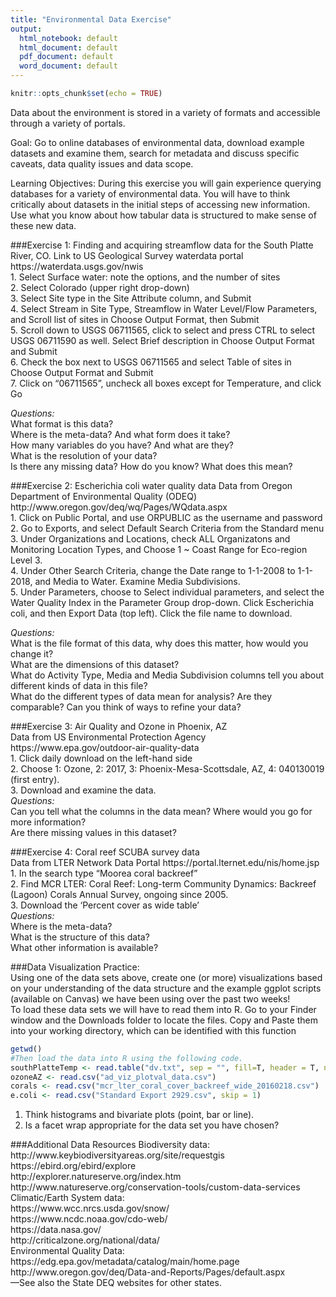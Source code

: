 ```yaml
---
title: "Environmental Data Exercise"
output:
  html_notebook: default
  html_document: default
  pdf_document: default
  word_document: default
---
```


```r
knitr::opts_chunk$set(echo = TRUE)
```

Data about the environment is stored in a variety of formats and accessible through a variety of portals. 

Goal: Go to online databases of environmental data, download example datasets and examine them, search for metadata and discuss specific caveats, data quality issues and data scope.

Learning Objectives: During this exercise you will gain experience querying databases for a variety of environmental data. You will have to think critically about datasets in the initial steps of accessing new information. Use what you know about how tabular data is structured to make sense of these new data.

###Exercise 1: Finding and acquiring streamflow data for the South Platte River, CO. 
Link to US Geological Survey waterdata portal https://waterdata.usgs.gov/nwis  
1. Select Surface water: note the options, and the number of sites  
2. Select Colorado (upper right drop-down)  
3. Select Site type in the Site Attribute column, and Submit  
4. Select Stream in Site Type, Streamflow in Water Level/Flow Parameters, and Scroll list of sites in Choose Output Format, then Submit  
5. Scroll down to USGS 06711565, click to select and press CTRL to select USGS 06711590 as well. Select Brief description in Choose Output Format and Submit  
6. Check the box next to USGS 06711565 and select Table of sites in Choose Output Format and Submit  
7. Click on “06711565”, uncheck all boxes except for Temperature, and click Go    

_Questions:_  
What format is this data?  
Where is the meta-data? And what form does it take?  
How many variables do you have? And what are they?  
What is the resolution of your data?  
Is there any missing data? How do you know? What does this mean?  

###Exercise 2: Escherichia coli water quality data 
Data from Oregon Department of Environmental Quality (ODEQ) http://www.oregon.gov/deq/wq/Pages/WQdata.aspx  
1. Click on Public Portal, and use ORPUBLIC as the username and password  
2. Go to Exports, and select Default Search Criteria from the Standard menu  
3. Under Organizations and Locations, check ALL Organizatons and Monitoring Location Types, and Choose 1 ~ Coast Range for Eco-region Level 3.  
4. Under Other Search Criteria, change the Date range to 1-1-2008 to 1-1-2018, and Media to Water. Examine Media Subdivisions.  
5. Under Parameters, choose to Select individual parameters, and select the Water Quality Index in the Parameter Group drop-down. Click Escherichia coli, and then Export Data (top left). Click the file name to download.  

_Questions:_  
What is the file format of this data, why does this matter, how would you change it?  
What are the dimensions of this dataset?  
What do Activity Type, Media and Media Subdivision columns tell you about different kinds of data in this file?  
What do the different types of data mean for analysis? Are they comparable? Can you think of ways to refine your data?  

###Exercise 3: Air Quality and Ozone in Phoenix, AZ  
Data from US Environmental Protection Agency https://www.epa.gov/outdoor-air-quality-data  
1. Click daily download on the left-hand side  
2. Choose 1: Ozone, 2: 2017, 3: Phoenix-Mesa-Scottsdale, AZ, 4: 040130019 (first entry).  
3. Download and examine the data.  
_Questions:_  
Can you tell what the columns in the data mean? Where would you go for more information?  
Are there missing values in this dataset?  

###Exercise 4: Coral reef SCUBA survey data  
Data from LTER Network Data Portal  https://portal.lternet.edu/nis/home.jsp  
1. In the search type “Moorea coral backreef”  
2. Find MCR LTER: Coral Reef: Long-term Community Dynamics: Backreef (Lagoon) Corals Annual Survey,  ongoing since 2005.  
3. Download the ‘Percent cover as wide table’  
_Questions:_  
Where is the meta-data?  
What is the structure of this data?  
What other information is available?  

###Data Visualization Practice:  
Using one of the data sets above, create one (or more) visualizations based on your understanding of the data structure and the example ggplot scripts (available on Canvas) we have been using over the past two weeks!  
To load these data sets we will have to read them into R. Go to your Finder window and the Downloads folder to locate the files. Copy and Paste them into your working directory, which can be identified with this function

```r
getwd()
#Then load the data into R using the following code. 
southPlatteTemp <- read.table("dv.txt", sep = "", fill=T, header = T, na.strings = c(""," "))
ozoneAZ <- read.csv("ad_viz_plotval_data.csv")
corals <- read.csv("mcr_lter_coral_cover_backreef_wide_20160218.csv")
e.coli <- read.csv("Standard Export 2929.csv", skip = 1)
```

1. Think histograms and bivariate plots (point, bar or line).  
2. Is a facet wrap appropriate for the data set you have chosen?  

###Additional Data Resources
Biodiversity data:  
http://www.keybiodiversityareas.org/site/requestgis  
https://ebird.org/ebird/explore  
http://explorer.natureserve.org/index.htm  
http://www.natureserve.org/conservation-tools/custom-data-services  
Climatic/Earth System data:  
https://www.wcc.nrcs.usda.gov/snow/  
https://www.ncdc.noaa.gov/cdo-web/  
https://data.nasa.gov/  
http://criticalzone.org/national/data/  
Environmental Quality Data:  
https://edg.epa.gov/metadata/catalog/main/home.page  
http://www.oregon.gov/deq/Data-and-Reports/Pages/default.aspx  
---See also the State DEQ websites for other states.  
